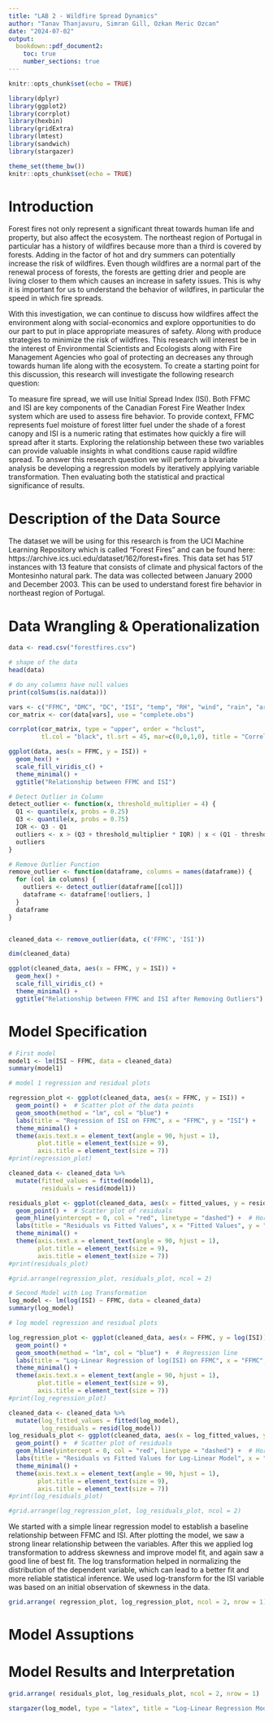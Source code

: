 ```yaml
---
title: "LAB 2 - Wildfire Spread Dynamics"
author: "Tanav Thanjavuru, Simran Gill, Ozkan Meric Ozcan"
date: "2024-07-02"
output:
  bookdown::pdf_document2:
    toc: true
    number_sections: true
---
```



\newpage
\setcounter{page}{1}

```r
knitr::opts_chunk$set(echo = TRUE)
```

```r
library(dplyr)
library(ggplot2)
library(corrplot)
library(hexbin)
library(gridExtra)
library(lmtest)
library(sandwich)
library(stargazer)

theme_set(theme_bw())
knitr::opts_chunk$set(echo = TRUE)
```



# Introduction
Forest fires not only represent a significant threat towards human life and property, but also affect the ecosystem. The northeast region of Portugal in particular has a history of wildfires because more than a third is covered by forests. Adding in the factor of hot and dry summers can potentially increase the risk of wildfires\footnote{The Subday Times. "Portugal wildfires: what to expect if you’re travelling in summer 2024" (2024).}. Even though wildfires are a normal part of the renewal process of forests, the forests are getting drier and people are living closer to them which causes an increase in safety issues\footnote{National Geographic. "How to live with mega-fires? Portugal’s feral forests may hold the secret" (2019).}. This is why it is important for us to understand the behavior of wildfires, in particular the speed in which fire spreads. 

With this investigation, we can continue to discuss how wildfires affect the environment along with social-economics and explore opportunities to do our part to put in place appropriate measures of safety. Along with produce strategies to minimize the risk of wildfires. This research will interest be in the interest of Environmental Scientists and Ecologists along with Fire Management Agencies who goal of protecting an decreases any through towards human life along with the ecosystem. To create a starting point for this discussion, this research will investigate the following research question:

\begin{quote}
  \textit{How does Fine Fuel Moisture Code (FFMC) help us understand how quick a fire spreads in the northeast region of Portugal?}
\end{quote}

To measure fire spread, we will use Initial Spread Index (ISI). Both FFMC and ISI are key components of the Canadian Forest Fire Weather Index system which are used to assess fire behavior. To provide context, FFMC represents fuel moisture of forest litter fuel under the shade of a forest canopy and ISI is a numeric rating that estimates how quickly a fire will spread after it starts. Exploring the relationship between these two variables can provide valuable insights in what conditions cause rapid wildfire spread. To answer this research question we will perform a bivariate analysis be developing a regression models by iteratively applying variable transformation. Then evaluating both the statistical and practical significance of results.

# Description of the Data Source
The dataset we will be using for this research is from the UCI Machine Learning Repository which is called "Forest Fires" and can be found here: https://archive.ics.uci.edu/dataset/162/forest+fires. This data set has 517 instances with 13 feature that consists of climate and physical factors of the Montesinho natural park. The data was collected between January 2000 and December 2003. This can be used to understand forest fire behavior in northeast region of Portugal. 

# Data Wrangling & Operationalization


```r
data <- read.csv("forestfires.csv")

# shape of the data 
head(data)
```

```r
# do any columns have null values 
print(colSums(is.na(data)))
```
```r
vars <- c("FFMC", "DMC", "DC", "ISI", "temp", "RH", "wind", "rain", "area")
cor_matrix <- cor(data[vars], use = "complete.obs")

corrplot(cor_matrix, type = "upper", order = "hclust",
         tl.col = "black", tl.srt = 45, mar=c(0,0,1,0), title = "Correlation Matrix of Forest Fire Variables")
```
```r
ggplot(data, aes(x = FFMC, y = ISI)) +
  geom_hex() +               
  scale_fill_viridis_c() + 
  theme_minimal() +
  ggtitle("Relationship between FFMC and ISI")
```
```r
# Detect Outlier in Column 
detect_outlier <- function(x, threshold_multiplier = 4) {
  Q1 <- quantile(x, probs = 0.25)
  Q3 <- quantile(x, probs = 0.75)
  IQR <- Q3 - Q1
  outliers <- x > (Q3 + threshold_multiplier * IQR) | x < (Q1 - threshold_multiplier * IQR)
  outliers
}

# Remove Outlier Function 
remove_outlier <- function(dataframe, columns = names(dataframe)) {
  for (col in columns) {
    outliers <- detect_outlier(dataframe[[col]])
    dataframe <- dataframe[!outliers, ]
  }
  dataframe
}


cleaned_data <- remove_outlier(data, c('FFMC', 'ISI')) 

dim(cleaned_data)
```
```r
ggplot(cleaned_data, aes(x = FFMC, y = ISI)) +
  geom_hex() +               
  scale_fill_viridis_c() +   
  theme_minimal() + 
  ggtitle("Relationship between FFMC and ISI after Removing Outliers")
```

# Model Specification

```r

# First model
model1 <- lm(ISI ~ FFMC, data = cleaned_data)
summary(model1)

```

```r
# model 1 regression and residual plots

regression_plot <- ggplot(cleaned_data, aes(x = FFMC, y = ISI)) +
  geom_point() +  # Scatter plot of the data points
  geom_smooth(method = "lm", col = "blue") +
  labs(title = "Regression of ISI on FFMC", x = "FFMC", y = "ISI") +
  theme_minimal() +
  theme(axis.text.x = element_text(angle = 90, hjust = 1),
        plot.title = element_text(size = 9),
        axis.title = element_text(size = 7))
#print(regression_plot)

cleaned_data <- cleaned_data %>%
  mutate(fitted_values = fitted(model1),
         residuals = resid(model1))

residuals_plot <- ggplot(cleaned_data, aes(x = fitted_values, y = residuals)) +
  geom_point() +  # Scatter plot of residuals
  geom_hline(yintercept = 0, col = "red", linetype = "dashed") +  # Horizontal line at y=0
  labs(title = "Residuals vs Fitted Values", x = "Fitted Values", y = "Residuals") +
  theme_minimal() +
  theme(axis.text.x = element_text(angle = 90, hjust = 1),
        plot.title = element_text(size = 9),
        axis.title = element_text(size = 7))
#print(residuals_plot)

#grid.arrange(regression_plot, residuals_plot, ncol = 2)
```

```r
# Second Model with Log Transformation
log_model <- lm(log(ISI) ~ FFMC, data = cleaned_data)
summary(log_model)

```

```r
# log model regression and residual plots

log_regression_plot <- ggplot(cleaned_data, aes(x = FFMC, y = log(ISI))) +
  geom_point() + 
  geom_smooth(method = "lm", col = "blue") +  # Regression line
  labs(title = "Log-Linear Regression of log(ISI) on FFMC", x = "FFMC", y = "log(ISI)") +
  theme_minimal() +
  theme(axis.text.x = element_text(angle = 90, hjust = 1),
        plot.title = element_text(size = 9),
        axis.title = element_text(size = 7))
#print(log_regression_plot)

cleaned_data <- cleaned_data %>%
  mutate(log_fitted_values = fitted(log_model),
         log_residuals = resid(log_model))
log_residuals_plot <- ggplot(cleaned_data, aes(x = log_fitted_values, y = log_residuals)) +
  geom_point() +  # Scatter plot of residuals
  geom_hline(yintercept = 0, col = "red", linetype = "dashed") +  # Horizontal line at y=0
  labs(title = "Residuals vs Fitted Values for Log-Linear Model", x = "Fitted Values", y = "Residuals") +
  theme_minimal() +
  theme(axis.text.x = element_text(angle = 90, hjust = 1),
        plot.title = element_text(size = 9),
        axis.title = element_text(size = 7))
#print(log_residuals_plot)

#grid.arrange(log_regression_plot, log_residuals_plot, ncol = 2)
```

We started with a simple linear regression model to establish a baseline relationship between FFMC and ISI. After plotting the model, we saw a strong linear relationship between the variables. After this we applied log transformation to address skewness and improve model fit, and again saw a good line of best fit. The log transformation helped in normalizing the distribution of the dependent variable, which can lead to a better fit and more reliable statistical inference. We used log-transform for the ISI variable was based on an initial observation of skewness in the data.



```r
grid.arrange( regression_plot, log_regression_plot, ncol = 2, nrow = 1)
```

# Model Assuptions

# Model Results and Interpretation 

```r
grid.arrange( residuals_plot, log_residuals_plot, ncol = 2, nrow = 1)
```

```r
stargazer(log_model, type = "latex", title = "Log-Linear Regression Model Results", digits = 2, single.row = TRUE)
```
\begin{table}[!htbp] \centering 
  \caption{Log-Linear Regression Model Results} 
  \label{} 
\begin{tabular}{@{\extracolsep{5pt}}lc} 
\\[-1.8ex]\hline 
\hline \\[-1.8ex] 
 & \multicolumn{1}{c}{\textit{Dependent variable:}} \\ 
\cline{2-2} 
\\[-1.8ex] & log(ISI) \\ 
\hline \\[-1.8ex] 
 FFMC & 0.14$^{***}$ (0.004) \\ 
  Constant & $-$10.61$^{***}$ (0.35) \\ 
 \hline \\[-1.8ex] 
Observations & 507 \\ 
R$^{2}$ & 0.73 \\ 
Adjusted R$^{2}$ & 0.73 \\ 
Residual Std. Error & 0.25 (df = 505) \\ 
F Statistic & 1,357.13$^{***}$ (df = 1; 505) \\ 
\hline 
\hline \\[-1.8ex] 
\textit{Note:}  & \multicolumn{1}{r}{$^{*}$p$<$0.1; $^{**}$p$<$0.05; $^{***}$p$<$0.01} \\ 
\end{tabular} 
\end{table} 


